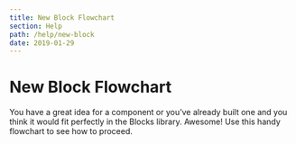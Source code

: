 ```yaml
---
title: New Block Flowchart
section: Help
path: /help/new-block
date: 2019-01-29
---
```



# New Block Flowchart

You have a great idea for a component or you’ve already built one and you think it would fit perfectly in the Blocks library. Awesome! Use this handy flowchart to see how to proceed.

<Flowchart />

